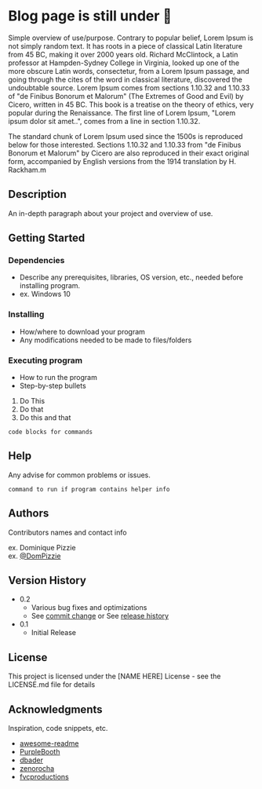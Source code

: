 # Blog page is still under 🚧

Simple overview of use/purpose. Contrary to popular belief, Lorem Ipsum is not simply random text. It has roots in a piece of classical Latin literature from 45 BC, making it over 2000 years old. Richard McClintock, a Latin professor at Hampden-Sydney College in Virginia, looked up one of the more obscure Latin words, consectetur, from a Lorem Ipsum passage, and going through the cites of the word in classical literature, discovered the undoubtable source. Lorem Ipsum comes from sections 1.10.32 and 1.10.33 of "de Finibus Bonorum et Malorum" (The Extremes of Good and Evil) by Cicero, written in 45 BC. This book is a treatise on the theory of ethics, very popular during the Renaissance. The first line of Lorem Ipsum, "Lorem ipsum dolor sit amet..", comes from a line in section 1.10.32.

The standard chunk of Lorem Ipsum used since the 1500s is reproduced below for those interested. Sections 1.10.32 and 1.10.33 from "de Finibus Bonorum et Malorum" by Cicero are also reproduced in their exact original form, accompanied by English versions from the 1914 translation by H. Rackham.m

## Description

An in-depth paragraph about your project and overview of use.

## Getting Started

### Dependencies

- Describe any prerequisites, libraries, OS version, etc., needed before installing program.
- ex. Windows 10

### Installing

- How/where to download your program
- Any modifications needed to be made to files/folders

### Executing program

- How to run the program
- Step-by-step bullets

1. Do This
2. Do that
3. Do this and that

```
code blocks for commands
```

## Help

Any advise for common problems or issues.

```
command to run if program contains helper info
```

## Authors

Contributors names and contact info

ex. Dominique Pizzie  
ex. [@DomPizzie](https://twitter.com/dompizzie)

## Version History

- 0.2
  - Various bug fixes and optimizations
  - See [commit change]() or See [release history]()
- 0.1
  - Initial Release

## License

This project is licensed under the [NAME HERE] License - see the LICENSE.md file for details

## Acknowledgments

Inspiration, code snippets, etc.

- [awesome-readme](https://github.com/matiassingers/awesome-readme)
- [PurpleBooth](https://gist.github.com/PurpleBooth/109311bb0361f32d87a2)
- [dbader](https://github.com/dbader/readme-template)
- [zenorocha](https://gist.github.com/zenorocha/4526327)
- [fvcproductions](https://gist.github.com/fvcproductions/1bfc2d4aecb01a834b46)
